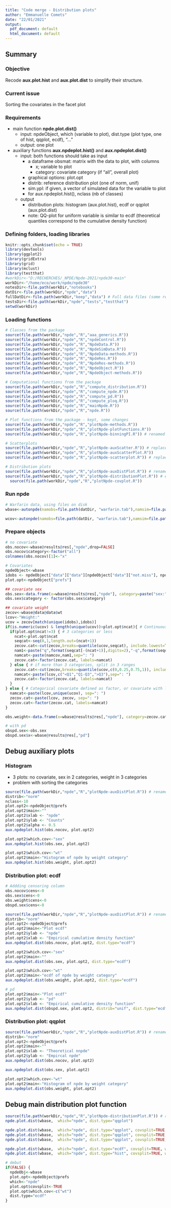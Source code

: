 ```yaml
---
title: "Code merge - Distribution plots"
author: "Emmanuelle Comets"
date: "22/01/2021"
output:
  pdf_document: default
  html_document: default
---
```


## Summary

### Objective

Recode **aux.plot.hist** and **aux.plot.dist** to simplify their structure.

### Current issue

Sorting the covariates in the facet plot

### Requirements

- main function  **npde.plot.dist()**
  - input: npdeObject, which (variable to plot), dist.type (plot type, one of hist, qqplot, ecdf), "..."
  - output: one plot
- auxiliary functions **aux.npdeplot.hist()** and  **aux.npdeplot.dist()**
  - input: both functions should take as input
    - a dataframe obsmat: matrix with the data to plot, with columns
      - x; variable to plot
      - category: covariate category (if "all", overall plot)
    - graphical options: plot.opt
    - distrib: reference distribution plot (one of norm, unif)
    - sim.ypl:  if given, a vector of simulated data for the variable to plot
    - for aux.npdeplot.hist(), nclass (nb of classes)
  - output
    - distribution plots: histogram (aux.plot.hist), ecdf or qqplot (aux.plot.dist)
    - note: QQ-plot for uniform variable is similar to ecdf (theoretical quantiles correspond to the cumulative density function)

### Defining folders, loading libraries

```r
knitr::opts_chunk$set(echo = TRUE)
library(devtools)
library(ggplot2)
library(gridExtra)
library(grid)
library(mclust)
library(testthat)
#workDir<-"D:/RECHERCHES/_NPDE/Npde-2021/npde30-main"
workDir<-"/home/eco/work/npde/npde30"
notesDir<-file.path(workDir,"notebooks")
datDir<-file.path(workDir,"npde","data")
fullDatDir<-file.path(workDir,"keep","data") # Full data files (some removed from package to decrease size on CRAN)
testsDir<-file.path(workDir,"npde","tests","testthat")
setwd(workDir)
```

### Loading functions

```r
# Classes from the package
source(file.path(workDir,"npde","R","aaa_generics.R"))
source(file.path(workDir,"npde","R","npdeControl.R"))
source(file.path(workDir,"npde","R","NpdeData.R"))
source(file.path(workDir,"npde","R","NpdeSimData.R"))
source(file.path(workDir,"npde","R","NpdeData-methods.R"))
source(file.path(workDir,"npde","R","NpdeRes.R"))
source(file.path(workDir,"npde","R","NpdeRes-methods.R"))
source(file.path(workDir,"npde","R","NpdeObject.R"))
source(file.path(workDir,"npde","R","NpdeObject-methods.R"))

# Computational functions from the package
source(file.path(workDir,"npde","R","compute_distribution.R"))
source(file.path(workDir,"npde","R","compute_npde.R"))
source(file.path(workDir,"npde","R","compute_pd.R"))
source(file.path(workDir,"npde","R","compute_ploq.R"))
source(file.path(workDir,"npde","R","mainNpde.R"))
source(file.path(workDir,"npde","R","npde.R"))

# Plot functions from the package - kept, some changes
source(file.path(workDir,"npde","R","plotNpde-methods.R"))
source(file.path(workDir,"npde","R","plotNpde-plotFunctions.R"))
source(file.path(workDir,"npde","R","plotNpde-binningPI.R")) # renamed from plotNpde-unitFunctionsPI.R

# Scatterplots
source(file.path(workDir,"npde","R","plotNpde-auxScatter.R")) # replaces plotNpde-unitFunctionsRef.R
source(file.path(workDir,"npde","R","plotNpde-auxScatterPlot.R"))
source(file.path(workDir,"npde","R","plotNpde-scatterplot.R")) # replaces plotNpde-meanProf.R

# Distribution plots
source(file.path(workDir,"npde","R","plotNpde-auxDistPlot.R")) # renamed from plotNpde-unitFunctionsAux.R
source(file.path(workDir,"npde","R","plotNpde-distributionPlot.R")) # extracted "main" for distribution plots from plotNpde-plotFunctions.R
  source(file.path(workDir,"npde","R","plotNpde-covplot.R"))
```

### Run npde

```r
# Warfarin data, using files on disk
wbase<-autonpde(namobs=file.path(datDir, "warfarin.tab"),namsim=file.path(fullDatDir, "simwarfarinBase.tab"), iid=1,ix=2,iy=4,icov=c(3,6:8),namsav="warfBase", units=list(x="hr",y="ug/L", covariates=c("mg","kg","-","yr")))

wcov<-autonpde(namobs=file.path(datDir, "warfarin.tab"),namsim=file.path(fullDatDir, "simwarfarinCov.tab"), iid=1,ix=2,iy=4,icov=c(3,6:8),namsav="warfBase", units=list(x="hr",y="ug/L", covariates=c("mg","kg","-","yr")))
```

### Prepare objects 

```r
# no covariate
obs.nocov<-wbase@results@res[,"npde",drop=FALSE]
obs.nocov$category<-factor("all")
colnames(obs.nocov)[1]<-"x"

# Covariates
npdeObject<-wbase
idobs <- npdeObject["data"]["data"][npdeObject["data"]["not.miss"], npdeObject["data"]["name.group"]]
plot.opt<-npdeObject["prefs"]

## covariate sex
obs.sex<-data.frame(x=wbase@results@res[,"npde"], category=paste("sex:", wbase@data@data$sex))
obs.sex$category <- factor(obs.sex$category)

## covariate weight
zecov<-wbase@data@data$wt
lcov<-"Weight:"
ucov = zecov[match(unique(idobs),idobs)]
if(is.numeric(ucov) & length(unique(ucov))>plot.opt$ncat){ # Continuous covariatewith more than plot.opt$ncat (default 3)
  if(plot.opt$ncat!=3) { # 3 categories or less
    ncat<-plot.opt$ncat
    seqcat<-seq(0,1,length.out=(ncat+1))
    zecov.cat<-cut(zecov,breaks=quantile(ucov,seqcat), include.lowest=TRUE, ordered_result=TRUE)
    nam1<-paste("q",format(seqcat[-(ncat+1)],digits=2),"-q",format(seqcat[-1],digits=2),sep="")
    namcat<-paste(namcov,nam1,sep=": ")
    zecov.cat<-factor(zecov.cat, labels=namcat)
  } else { # if more than 3 categories, split in 3 ranges
    zecov.cat<-cut(zecov,breaks=quantile(ucov,c(0,0.25,0.75,1)), include.lowest=TRUE, ordered_result=TRUE)
    namcat<-paste(lcov,c("<Q1","Q1-Q3",">Q3"),sep=": ")
    zecov.cat<-factor(zecov.cat, labels=namcat)
  }
} else { # Categorical covariate defined as factor, or covariate with less than plot.opt$ncat categories
  namcat<-paste(lcov,unique(ucov), sep=": ")
  zecov.cat<-paste(lcov, zecov, sep=": ")
  zecov.cat<-factor(zecov.cat, labels=namcat)
}

obs.weight<-data.frame(x=wbase@results@res[,"npde"], category=zecov.cat)

# with pd
obspd.sex<-obs.sex
obspd.sex$x<-wbase@results@res[,"pd"]
```

## Debug auxiliary plots

### Histogram

- 3 plots: no covariate, sex in 2 categories, weight in 3 categories
- problem with sorting the categories 

```r
source(file.path(workDir,"npde","R","plotNpde-auxDistPlot.R")) # renamed from plotNpde-unitFunctionsAux.R
distrib<-"norm"
nclass<-10
plot.opt2<-npdeObject@prefs
plot.opt2$main<-""
plot.opt2$xlab <- "npde"
plot.opt2$ylab <- "Counts"
plot.opt2$alpha <- 0.5
aux.npdeplot.hist(obs.nocov, plot.opt2)

plot.opt2$which.cov<-"sex"
aux.npdeplot.hist(obs.sex, plot.opt2)

plot.opt2$which.cov<-"wt"
plot.opt2$main<-"Histogram of npde by weight category"
aux.npdeplot.hist(obs.weight, plot.opt2)

```

### Distribution plot:  ecdf

```r
# Addding censoring column
obs.nocov$cens<-0
obs.sex$cens<-0
obs.weight$cens<-0
obspd.sex$cens<-0

source(file.path(workDir,"npde","R","plotNpde-auxDistPlot.R")) # renamed from plotNpde-unitFunctionsAux.R
distrib<-"norm"
plot.opt2<-npdeObject@prefs
plot.opt2$main<-"Plot ecdf"
plot.opt2$ylab <- "npde"
plot.opt2$xlab <- "Empirical cumulative density function"
aux.npdeplot.dist(obs.nocov, plot.opt2, dist.type="ecdf")

plot.opt2$which.cov<-"sex"
plot.opt2$main<-""
aux.npdeplot.dist(obs.sex, plot.opt2, dist.type="ecdf")

plot.opt2$which.cov<-"wt"
plot.opt2$main<-"ecdf of npde by weight category"
aux.npdeplot.dist(obs.weight, plot.opt2, dist.type="ecdf")

# pd
plot.opt2$main<-"Plot ecdf"
plot.opt2$ylab <- "pd"
plot.opt2$xlab <- "Empirical cumulative density function"
aux.npdeplot.dist(obspd.sex, plot.opt2, distrib="unif", dist.type="ecdf")

```

### Distribution plot: qqplot

```r
source(file.path(workDir,"npde","R","plotNpde-auxDistPlot.R")) # renamed from plotNpde-unitFunctionsAux.R
distrib<-"norm"
plot.opt2<-npdeObject@prefs
plot.opt2$main<-""
plot.opt2$xlab <- "Theoretical nnpde"
plot.opt2$ylab <- "Empircal npde"
aux.npdeplot.dist(obs.nocov, plot.opt2)

aux.npdeplot.dist(obs.sex, plot.opt2)

plot.opt2$which.cov<-"wt"
plot.opt2$main<-"Histogram of npde by weight category"
aux.npdeplot.dist(obs.weight, plot.opt2)
```

## Debug main distribution plot function


```r
source(file.path(workDir,"npde","R","plotNpde-distributionPlot.R")) # renamed from plotNpde-unitFunctionsAux.R
npde.plot.dist(wbase,  which="npde", dist.type="qqplot")

npde.plot.dist(wbase,  which="npde", dist.type="qqplot", covsplit=TRUE, which.cov=c("wt"))
npde.plot.dist(wbase,  which="npde", dist.type="qqplot", covsplit=TRUE, which.cov=c("sex"))
npde.plot.dist(wbase,  which="npde", dist.type="qqplot", covsplit=TRUE, which.cov=c("all"))

npde.plot.dist(wbase,  which="npde", dist.type="ecdf", covsplit=TRUE, which.cov=c("age"))
npde.plot.dist(wbase,  which="npde", dist.type="hist", covsplit=TRUE, which.cov=c("sex"))

# debut
if(FALSE) {
  npdeObj<-wbase
  plot.opt<-npdeObject@prefs
  which<-"npde"
  plot.opt$covsplit<-TRUE
  plot.opt$which.cov<-c("wt")
  dist.type="ecdf"
}
```


